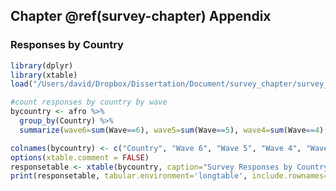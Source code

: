 ## Chapter \@ref(survey-chapter) Appendix {-}

### Responses by Country {-}

\singlespacing
```r
library(dplyr)
library(xtable)
load("/Users/david/Dropbox/Dissertation/Document/survey_chapter/survey_data/merged_afrobarometer.Rds") #built by afrobarometer_dataprep.R

#count responses by country by wave
bycountry <- afro %>%
  group_by(Country) %>%
  summarize(wave6=sum(Wave==6), wave5=sum(Wave==5), wave4=sum(Wave==4), wave3=sum(Wave==3))

colnames(bycountry) <- c("Country", "Wave 6", "Wave 5", "Wave 4", "Wave 3")
options(xtable.comment = FALSE)
responsetable <- xtable(bycountry, caption="Survey Responses by Country and Wave", label="tab:response")
print(responsetable, tabular.environment='longtable', include.rownames=F)
```
\doublespacing

<!-- ### Response Rates for Dependent Variables {-}

```r
options(xtable.comment = FALSE)
vote <- table(to_label(afro$vote))
vote2 <- cbind(vote, prop.table(vote)*100)
colnames(vote2) <- c("Count", "Percentage")
xtable(vote2, digits=c(0,0,1), caption="Summary of Voting Responses", label="tab:vote")
```
 -->